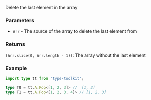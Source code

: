 Delete the last element in the array

### Parameters

- `Arr` - The source of the array to delete the last element from

### Returns

`(Arr.slice(0, Arr.length - 1))`: The array without the last element

### Example

```ts
import type tt from 'type-toolkit';

type T0 = tt.A.Pop<[1, 2, 3]> //  [1, 2]
type T1 = tt.A.Pop<[1, 2, 3, 4]> // [1, 2, 3]
```
